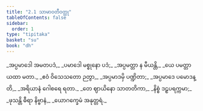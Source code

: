 ```yaml
---
title: "2.1 သာမာဝတီဝတ္ထု"
tableOfContents: false
sidebar:
  order: 1
type: "tipitaka"
basket: "su"
book: "dh"
---
```



<DynamicBreadcrumb />

<Division number="21" book="dh">

<Paragraph number="23" type="verses" book="dh">
_အပ္ပမာဒေါ အမတပဒံ,_  
_ပမာဒေါ မစ္စုနော ပဒံ;_  
_အပ္ပမတ္တာ န မီယန္တိ,_  
_ယေ ပမတ္တာ ယထာ မတာ._  

</Paragraph>

</Division>
<Division number="22" book="dh">

<Paragraph number="24" type="verses" book="dh">
_ဧဝံ ဝိသေသတော ဉတွာ,_  
_အပ္ပမာဒမှိ ပဏ္ဍိတာ;_  
_အပ္ပမာဒေ ပမောဒန္တိ,_  
_အရိယာနံ ဂေါစရေ ရတာ._  

</Paragraph>

</Division>
<Division number="23" book="dh">

<Paragraph number="25" type="verses" book="dh">
_တေ ဈာယိနော သာတတိကာ,_  
_နိစ္စံ ဒဠှပရက္ကမာ;_  
_ဖုသန္တိ ဓီရာ နိဗ္ဗာနံ,_  
_ယောဂက္ခေမံ အနုတ္တရံ._
</Paragraph>
</Division>